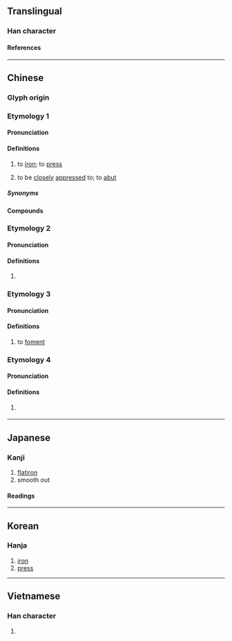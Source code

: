 {{character info}}
==Translingual==

===Han character===
{{Han char|rn=86|rad=火|as=11|sn=15|four=74809|canj=SIF|ids=⿱尉火}}

====References====
{{Han ref|kx=0680.350|dkj=19346|dj=1092.110|hdz=32229.180|uh=71A8}}

----

==Chinese==

===Glyph origin===
{{Han etym}}

===Etymology 1===
{{zh-forms|alt=㷉,𣂊,熅}}
{{rfe|zh}}

====Pronunciation====
{{zh-pron
|m=yùn
|c=wan6
|g=yn4
|h=pfs=yun
|j=yng3
|md=ók
|mn=ut/ùn
|mn-t=ug4
|w=3hhyn,3hhion,2yn,2ion
|x=yn4
|mc=2
|oc=2+3
|cat=v
}}

====Definitions====
{{zh-hanzi}}

# to [[iron]]; to [[press]]
#: {{zh-x|熨斗{dǒu}|an iron}}
#: {{zh-x|熨 衣服|to iron clothes}}
# to be [[closely]] [[appressed]] to; to [[abut]]

=====Synonyms=====
{{zh-dial}}

====Compounds====
{{zh-der|熨燙|熨衣板|熨馬|熨斗|熨衣枕|電熨斗|荀粲熨婦}}

===Etymology 2===
{{zh-forms|alt=𤓮}}

====Pronunciation====
{{zh-pron
|m=yù
|c=wat1
|w=4yq
|x=y6
|mc=2
|oc=3
|cat=n
}}

====Definitions====
{{zh-hanzi}}

# {{zh-only|熨貼/熨帖/熨贴}}

===Etymology 3===
{{zh-forms}}

====Pronunciation====
{{zh-pron
|m=wèi
|c=wai3
|mc=1
|oc=1
|cat=n
}}

====Definitions====
{{zh-hanzi}}

# {{lb|zh|TCM}} to [[foment]]

===Etymology 4===
{{zh-forms}}

====Pronunciation====
{{zh-pron
|c=tong3
|cat=v
}}

====Definitions====
{{zh-hanzi}}

# {{lb|zh|Cantonese}} {{zh-alt-form|燙|tr=-|to [[iron]]; to [[press]]}}

----

==Japanese==

===Kanji===
{{ja-kanji|grade=|rs=火11}}

# [[flatiron]]
# smooth out

====Readings====
{{ja-readings
|goon=い<ゐ, うち
|kanon=い<ゐ, うつ
|kun=おさ-える, の-す, ひのし-
}}

----

==Korean==

===Hanja===
{{ko-hanja|위}}

# [[iron]]
# [[press]]

----

==Vietnamese==

===Han character===
{{vi-readings|rs=火11|reading=ủi}}

# {{rfdef|vi|sort=火11}}
